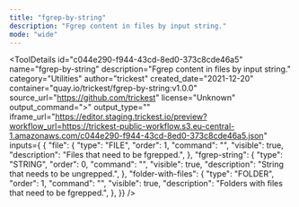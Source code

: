 ```yaml
---
title: "fgrep-by-string"
description: "Fgrep content in files by input string."
mode: "wide"
---
```



<ToolDetails
  id="c044e290-f944-43cd-8ed0-373c8cde46a5"
  name="fgrep-by-string"
  description="Fgrep content in files by input string."
  category="Utilities"
  author="trickest"
  created_date="2021-12-20"
  container="quay.io/trickest/fgrep-by-string:v1.0.0"
  source_url="https://github.com/trickest"
  license="Unknown"
  output_command=">"
  output_type=""
  iframe_url="https://editor.staging.trickest.io/preview?workflow_url=https://trickest-public-workflow.s3.eu-central-1.amazonaws.com/c044e290-f944-43cd-8ed0-373c8cde46a5.json"
  inputs={ {
  "file": {
    "type": "FILE",
    "order": 1,
    "command": "",
    "visible": true,
    "description": "Files that need to be fgrepped.",
  },
  "fgrep-string": {
    "type": "STRING",
    "order": 0,
    "command": "",
    "visible": true,
    "description": "String that needs to be ungrepped.",
  },
  "folder-with-files": {
    "type": "FOLDER",
    "order": 1,
    "command": "",
    "visible": true,
    "description": "Folders with files that need to be fgrepped.",
  },
}}
/>